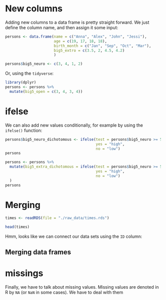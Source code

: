 # New columns

Adding new columns to a data frame is pretty straight forward. We just define the column name, and then assign it some input:

```r
persons <- data.frame(name = c("Anna", "Alex", "John", "Jessi"),
                      age = c(19, 17, 18, 18),
                      birth_month = c("Jan", "Sep", "Oct", "Mar"),
                      big5_extro = c(3.5, 2, 4.5, 4.2)
                      )

persons$big5_neuro <- c(3, 4, 1, 2)

```

Or, using the `tidyverse`:

::: tidy
```r
library(dplyr)
persons <- persons %>%
  mutate(big5_open = c(3, 4, 3, 4))
```
:::

# ifelse

We can also add new values conditionally, for example by using the `ifelse()` function:

```r
persons$big5_neuro_dichotomous <- ifelse(test = persons$big5_neuro >= 5/2,
                                         yes = "high",
                                         no = "low")
persons
```

::: tidy
```r
persons <- persons %>%
  mutate(big5_extra_dichotomous = ifelse(test = persons$big5_neuro >= 5/2,
                                         yes = "high",
                                         no = "low")
  )
persons
```
:::

# Merging

```r
times <- readRDS(file = "./raw_data/times.rds")

head(times)
```

Hmm, looks like we can connect our data sets using the `ID` column:

## Merging data frames

# missings

Finally, we have to talk about missing values. Missing values are denoted in R by `NA` (or `NaN` in some cases). We have to deal with them
